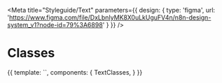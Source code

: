 
<Meta 
	title="Styleguide/Text" 
	parameters={{
		design: {
			type: 'figma',
			url: 'https://www.figma.com/file/DxLbnIyMK8X0uLkUguFV4n/n8n-design-system_v1?node-id=79%3A6898'
		}
	}}
/>

# Classes 

<Canvas>
	<Story name="classes">
		{{
		template: `<text-classes />`,
		components: {
			TextClasses,
		}
		}}
	</Story>
</Canvas>